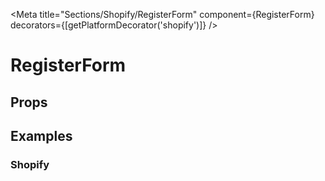 


<Meta
  title="Sections/Shopify/RegisterForm"
  component={RegisterForm}
  decorators={[getPlatformDecorator('shopify')]}
/>

# RegisterForm

<Description />

## Props

<ArgsTable of={RegisterForm} />

## Examples

### Shopify

<Preview>
  <Story name="Shopify" decorators={[getCustomerDecorator()]}>
    <RegisterForm />
  </Story>
</Preview>
